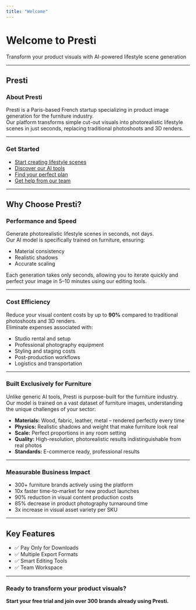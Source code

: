 ```yaml
---
title: "Welcome"
---
```


# Welcome to Presti

Transform your product visuals with AI-powered lifestyle scene generation

---

## Presti

### About Presti

Presti is a Paris-based French startup specializing in product image generation for the furniture industry.\
Our platform transforms simple cut-out visuals into photorealistic lifestyle scenes in just seconds, replacing traditional photoshoots and 3D renders.

---

### Get Started

- [Start creating lifestyle scenes](#)
- [Discover our AI tools](#)
- [Find your perfect plan](#)
- [Get help from our team](#)

---

## Why Choose Presti?

### Performance and Speed

Generate photorealistic lifestyle scenes in seconds, not days.\
Our AI model is specifically trained on furniture, ensuring:

- Material consistency
- Realistic shadows
- Accurate scaling

Each generation takes only seconds, allowing you to iterate quickly and perfect your image in 5–10 minutes using our editing tools.

---

### Cost Efficiency

Reduce your visual content costs by up to **90%** compared to traditional photoshoots and 3D renders.\
Eliminate expenses associated with:

- Studio rental and setup
- Professional photography equipment
- Styling and staging costs
- Post-production workflows
- Logistics and transportation

---

### Built Exclusively for Furniture

Unlike generic AI tools, Presti is purpose-built for the furniture industry.\
Our model is trained on a vast dataset of furniture images, understanding the unique challenges of your sector:

- **Materials:** Wood, fabric, leather, metal – rendered perfectly every time
- **Physics:** Realistic shadows and weight that make furniture look real
- **Scale:** Perfect proportions in any room setting
- **Quality:** High-resolution, photorealistic results indistinguishable from real photos
- **Standards:** E-commerce ready, professional results

---

### Measurable Business Impact

- 300\+ furniture brands actively using the platform
- 10x faster time-to-market for new product launches
- 90% reduction in visual content production costs
- 85% decrease in product photography turnaround time
- 3x increase in visual asset variety per SKU

---

## Key Features

- ✅ Pay Only for Downloads
- ✅ Multiple Export Formats
- ✅ Smart Editing Tools
- ✅ Team Workspace

---

### Ready to transform your product visuals?

**Start your free trial and join over 300 brands already using Presti.**